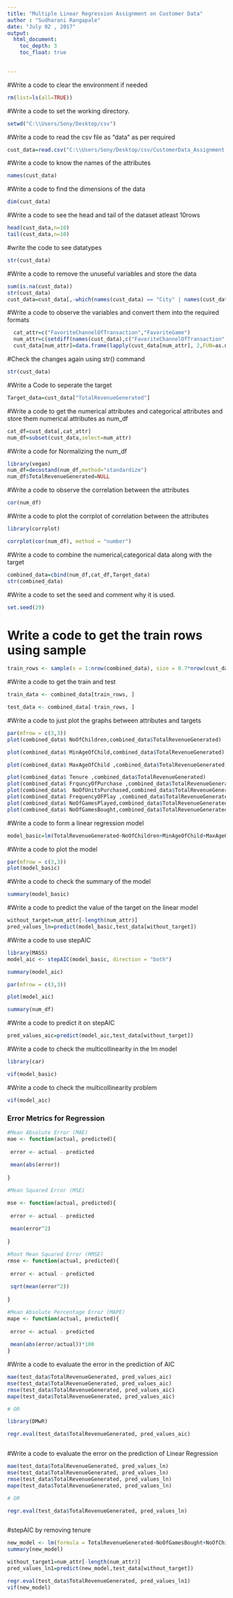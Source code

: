 ---
title: "Multiple Linear Regression Assignment on Customer Data"
author : "Sudharani Rangapale"
date: "July 02 , 2017"
output:
  html_document:
    toc_depth: 3
    toc_float: true
  

---
#Write a code to clear the environment if needed
```{r}
rm(list=ls(all=TRUE))

```

#Write a code to set the working directory.
```{r }
setwd("C:\\Users/Sony/Desktop/csv")
```
#Write a code to read the csv file as "data" as per required
```{r eval=TRUE }
cust_data=read.csv("C:\\Users/Sony/Desktop/csv/CustomerData_Assignment.csv",header=TRUE)

```
#Write a code to know the names of the attributes
```{r}
names(cust_data)

```
#Write a code to find the dimensions of the data
```{r}
dim(cust_data)
```

#Write a code to see the head  and tail of the dataset atleast 10rows
```{r }
head(cust_data,n=10)
tail(cust_data,n=10)
```
#write the code to see datatypes
```{r}
str(cust_data)
```

#Write a code to remove the unuseful variables and store the data 
```{r }
sum(is.na(cust_data))
str(cust_data)
cust_data=cust_data[,-which(names(cust_data) == "City" | names(cust_data)=="CustomerID")]
```
#Write a code to observe the variables and convert them into the required formats
```{r}
  cat_attr=c("FavoriteChannelOfTransaction","FavoriteGame")
  num_attr=c(setdiff(names(cust_data),c("FavoriteChannelOfTransaction","FavoriteGame")))
  cust_data[num_attr]=data.frame(lapply(cust_data[num_attr], 2,FUN=as.numeric))

```
#Check the changes again using str() command
```{r }

str(cust_data)

```
#Write a Code to seperate the target
```{r}
Target_data=cust_data["TotalRevenueGenerated"]

```
#Write a code to get the numerical attributes and categorical attributes and store them numerical attributes as num_df
```{r }

cat_df=cust_data[,cat_attr]
num_df=subset(cust_data,select=num_attr)

```
#Write a code for Normalizing the num_df
```{r}
library(vegan)
num_df=decostand(num_df,method="standardize")
num_df$TotalRevenueGenerated=NULL

```
#Write a code to observe the correlation between the  attributes 
```{r}
cor(num_df)
```
#Write a code to plot the corrplot of correlation between the attributes
```{r}
library(corrplot)

corrplot(cor(num_df), method = "number")

```
#Write a code to combine the numerical,categorical data along with the target 
```{r}
combined_data=cbind(num_df,cat_df,Target_data)
str(combined_data)

```
#Write a code to set the seed and comment why it is used.
```{r}

set.seed(29)

```
# Write a code to get the train rows using sample 

```{r}

train_rows <- sample(x = 1:nrow(combined_data), size = 0.7*nrow(cust_data))

```
#Write a code to get the train and test 
```{r}
train_data <- combined_data[train_rows, ]

test_data <- combined_data[-train_rows, ]

```

#Write a code to just plot the graphs between attributes and targets
```{r}
par(mfrow = c(3,3))
plot(combined_data$ NoOfChildren,combined_data$TotalRevenueGenerated)

plot(combined_data$ MinAgeOfChild,combined_data$TotalRevenueGenerated)

plot(combined_data$ MaxAgeOfChild ,combined_data$TotalRevenueGenerated)

plot(combined_data$ Tenure ,combined_data$TotalRevenueGenerated)
plot(combined_data$ FrquncyOfPurchase ,combined_data$TotalRevenueGenerated)
plot(combined_data$  NoOfUnitsPurchased,combined_data$TotalRevenueGenerated)
plot(combined_data$ FrequencyOFPlay ,combined_data$TotalRevenueGenerated)
plot(combined_data$ NoOfGamesPlayed,combined_data$TotalRevenueGenerated)
plot(combined_data$ NoOfGamesBought,combined_data$TotalRevenueGenerated)


```

#Write a code to form a linear regression model 
```{r}
model_basic=lm(TotalRevenueGenerated~NoOfChildren+MinAgeOfChild+MaxAgeOfChild+Tenure+FrquncyOfPurchase+NoOfUnitsPurchased+FrequencyOFPlay+NoOfGamesPlayed+NoOfGamesBought,data=train_data)

```

#Write a code to plot the model
```{r}
par(mfrow = c(3,3))
plot(model_basic)
```
#Write a code to check the summary of the model 
```{r}
summary(model_basic)
```
#Write a code to predict the value of the target on the linear model 
```{r}
without_target=num_attr[-length(num_attr)]
pred_values_ln=predict(model_basic,test_data[without_target])
```

#Write a code to use stepAIC
```{r}
library(MASS)
model_aic <- stepAIC(model_basic, direction = "both")

summary(model_aic)

par(mfrow = c(3,3))

plot(model_aic)

summary(num_df)

```

#Write a code to predict it on stepAIC
```{r}

pred_values_aic=predict(model_aic,test_data[without_target])
```
#Write a code to check the multicollinearity in the lm model 
```{r}
library(car)

vif(model_basic)
```

#Write a code to check the multicollinearity problem
```{r}

vif(model_aic)


```

### Error Metrics for Regression

```{r}
#Mean Absolute Error (MAE)
mae <- function(actual, predicted){
 
 error <- actual - predicted
 
 mean(abs(error))
 
}

#Mean Squared Error (MSE)

mse <- function(actual, predicted){
 
 error <- actual - predicted
 
 mean(error^2)
 
}

#Root Mean Squared Error (RMSE)
rmse <- function(actual, predicted){
 
 error <- actual - predicted
 
 sqrt(mean(error^2))
 
}

#Mean Absolute Percentage Error (MAPE)
mape <- function(actual, predicted){
 
 error <- actual - predicted
 
 mean(abs(error/actual))*100
}
 ```
 
 #Write a code to evaluate the error in the prediction of AIC

```{r}
mae(test_data$TotalRevenueGenerated, pred_values_aic)
mse(test_data$TotalRevenueGenerated, pred_values_aic)
rmse(test_data$TotalRevenueGenerated, pred_values_aic)
mape(test_data$TotalRevenueGenerated, pred_values_aic)

# OR

library(DMwR)

regr.eval(test_data$TotalRevenueGenerated, pred_values_aic)



```
#Write a code to evaluate the error on the prediction of Linear Regression
```{r}
mae(test_data$TotalRevenueGenerated, pred_values_ln)
mse(test_data$TotalRevenueGenerated, pred_values_ln)
rmse(test_data$TotalRevenueGenerated, pred_values_ln)
mape(test_data$TotalRevenueGenerated, pred_values_ln)

# OR

regr.eval(test_data$TotalRevenueGenerated, pred_values_ln)



```



#stepAIC by removing tenure
```{r}
new_model <- lm(formula = TotalRevenueGenerated~NoOfGamesBought+NoOfChildren+MinAgeOfChild+MaxAgeOfChild+FrquncyOfPurchase+FrquncyOfPurchase+NoOfUnitsPurchased+FrequencyOFPlay+NoOfGamesPlayed +NoOfGamesBought,data = train_data)
summary(new_model)

without_target1=num_attr[-length(num_attr)]
pred_values_ln1=predict(new_model,test_data[without_target])

regr.eval(test_data$TotalRevenueGenerated, pred_values_ln1)
vif(new_model)

```



